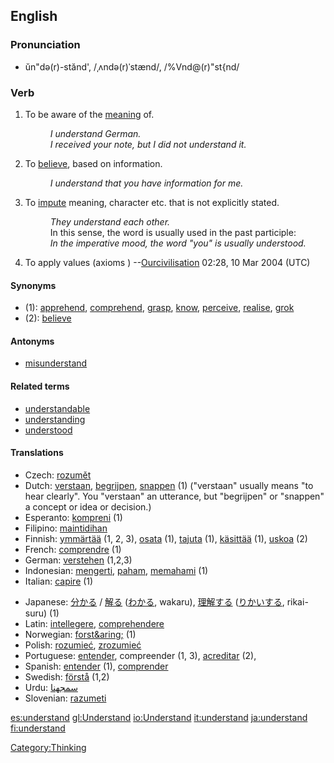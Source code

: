 ==English==

{{rank|fear|evening|ground|425|understand|fine|law|show}}

=== Pronunciation ===
*ŭn"də(r)-stănd', /ˌʌndə(r)ˈstænd/, /%Vnd@(r)"st{nd/

=== Verb ===
{{irregverb|'''to understand'''|'''[[understands]]'''|'''[[understood]]'''|'''[[understood]]'''|'''[[understanding]]'''}}

# To be aware of the [[meaning]] of.
#: ''I understand German.''
#: ''I received your note, but I did not understand it.''
# To [[believe]], based on information.
#: ''I understand that you have information for me.''
# To [[impute]] meaning, character etc. that is not explicitly stated.
#: ''They understand each other.''
#: In this sense, the word is usually used in the past participle:
#: ''In the imperative mood, the word "you" is usually understood.''
# To apply values (axioms ) --[[User:Ourcivilisation|Ourcivilisation]] 02:28, 10 Mar 2004 (UTC)

==== Synonyms ====
*(1): [[apprehend]], [[comprehend]], [[grasp]], [[know]], [[perceive]], [[realise]], [[grok]]
*(2): [[believe]]

==== Antonyms ====
*[[misunderstand]]

==== Related terms ====
*[[understandable]]
*[[understanding]]
*[[understood]]

==== Translations ====
{{top}}
*Czech: [[rozumět]]
*Dutch: [[verstaan]], [[begrijpen]], [[snappen]] (1)  ("verstaan" usually means "to hear clearly". You "verstaan" an utterance, but "begrijpen" or "snappen" a concept or idea or decision.)
*Esperanto: [[kompreni]] (1)
*Filipino: [[maintidihan]]
*Finnish: [[ymmärtää]] (1, 2, 3), [[osata]] (1), [[tajuta]] (1), [[käsittää]] (1), [[uskoa]] (2)
*French: [[comprendre]] (1)
*German: [[verstehen]] (1,2,3)
*Indonesian: [[mengerti]], [[paham]], [[paham|memahami]] (1)
*Italian: [[capire]] (1)
{{mid}}
*Japanese: [[分かる]] / [[解る]] ([[わかる]], wakaru), [[理解]]する ([[りかい]]する, rikai-suru) (1)
*Latin: [[intellegere]], [[comprehendere]]
*Norwegian: [[forst&aring;]] (1)
*Polish: [[rozumieć]], [[zrozumieć]]
*Portuguese: [[entender]], compreender (1, 3), [[acreditar]] (2), 
*Spanish: [[entender]] (1), [[comprender]]
*Swedish: [[förstå]] (1,2)
*Urdu: [[سمجهنا]]
*Slovenian: [[razumeti]]
{{bottom}}

[[Category:Thinking]]

[[es:understand]]
[[gl:Understand]]
[[io:Understand]]
[[it:understand]]
[[ja:understand]]
[[fi:understand]]